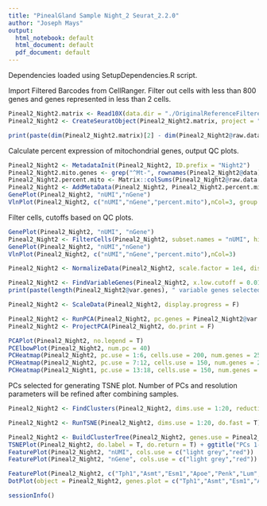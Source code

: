 ```yaml
---
title: "PinealGland Sample Night_2 Seurat_2.2.0"
author: "Joseph Mays"
output:
  html_notebook: default
  html_document: default
  pdf_document: default
---
```


Dependencies loaded using SetupDependencies.R script.

Import Filtered Barcodes from CellRanger. Filter out cells with less than 800 genes and genes represented in less than 2 cells.
```r
Pineal2_Night2.matrix <- Read10X(data.dir = "./OriginalReferenceFilteredMatrix/Night2/")
Pineal2_Night2 <- CreateSeuratObject(Pineal2_Night2.matrix, project = "Pineal2_Night2", min.cells = 2, min.genes = 800)
```

```r
print(paste(dim(Pineal2_Night2.matrix)[2] - dim(Pineal2_Night2@raw.data)[2], " cells were filtered from the original matrix.", sep=''))
```

Calculate percent expression of mitochondrial genes, output QC plots. 
```r
Pineal2_Night2 <- MetadataInit(Pineal2_Night2, ID.prefix = "Night2")
Pineal2_Night2.mito.genes <- grep("^Mt-", rownames(Pineal2_Night2@data), value = T)
Pineal2_Night2.percent.mito <- Matrix::colSums(Pineal2_Night2@raw.data[Pineal2_Night2.mito.genes, ])/Matrix::colSums(Pineal2_Night2@raw.data)
Pineal2_Night2 <- AddMetaData(Pineal2_Night2, Pineal2_Night2.percent.mito, "percent.mito")
GenePlot(Pineal2_Night2, "nUMI","nGene")
VlnPlot(Pineal2_Night2, c("nUMI","nGene","percent.mito"),nCol=3, group.by = "orig.ident")
```

Filter cells, cutoffs based on QC plots. 
```r
GenePlot(Pineal2_Night2, "nUMI", "nGene")
Pineal2_Night2 <- FilterCells(Pineal2_Night2, subset.names = "nUMI", high.thresholds = 28000)
GenePlot(Pineal2_Night2, "nUMI","nGene")
VlnPlot(Pineal2_Night2, c("nUMI","nGene","percent.mito"),nCol=3)
```

```r
Pineal2_Night2 <- NormalizeData(Pineal2_Night2, scale.factor = 1e4, display.progress = F)
```

```r
Pineal2_Night2 <- FindVariableGenes(Pineal2_Night2, x.low.cutoff = 0.0125, x.high.cutoff = 3, y.cutoff = 0.3, do.plot = F)
print(paste(length(Pineal2_Night2@var.genes), " variable genes selected.", sep=""))
```

```r
Pineal2_Night2 <- ScaleData(Pineal2_Night2, display.progress = F)
```

```r
Pineal2_Night2 <- RunPCA(Pineal2_Night2, pc.genes = Pineal2_Night2@var.genes, pcs.compute = 40, do.print = F)
Pineal2_Night2 <- ProjectPCA(Pineal2_Night2, do.print = F)
```
```r
PCAPlot(Pineal2_Night2, no.legend = T)
PCElbowPlot(Pineal2_Night2, num.pc = 40)
PCHeatmap(Pineal2_Night2, pc.use = 1:6, cells.use = 200, num.genes = 25, do.balanced = F)
PCHeatmap(Pineal2_Night2, pc.use = 7:12, cells.use = 150, num.genes = 25, do.balanced = T)
PCHeatmap(Pineal2_Night1, pc.use = 13:18, cells.use = 150, num.genes = 25, do.balanced = T)
```

PCs selected for generating TSNE plot. Number of PCs and resolution parameters will be refined after combining samples.
```r
Pineal2_Night2 <- FindClusters(Pineal2_Night2, dims.use = 1:20, reduction.type = "pca", resolution = 1.5, print.output = F, save.SNN = T)
```

```r
Pineal2_Night2 <- RunTSNE(Pineal2_Night2, dims.use = 1:20, do.fast = T)
```

```r
Pineal2_Night2 <- BuildClusterTree(Pineal2_Night2, genes.use = Pineal2_Night2@var.genes, do.plot = T, do.reorder = T, reorder.numeric = T)
TSNEPlot(Pineal2_Night2, do.label = T, do.return = T) + ggtitle("PCs 1-20, 1.5 res")
FeaturePlot(Pineal2_Night2, "nUMI", cols.use = c("light grey","red"))
FeaturePlot(Pineal2_Night2, "nGene", cols.use = c("light grey","red"))
```

```r
FeaturePlot(Pineal2_Night2, c("Tph1","Asmt","Esm1","Apoe","Penk","Lum","Vwf","Sparcl1","Lyz2","C1qa","RT1-Bb"), cols.use=c("light grey","red"))
DotPlot(object = Pineal2_Night2, genes.plot = c("Tph1","Asmt","Esm1","Apoe","Penk","Lum","Vwf","Sparcl1","Lyz2","C1qa","RT1-Bb"))
```

```r
sessionInfo()
```